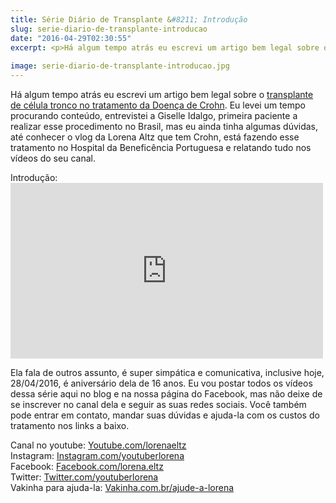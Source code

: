 ```yaml
---
title: Série Diário de Transplante &#8211; Introdução
slug: serie-diario-de-transplante-introducao
date: "2016-04-29T02:30:55"
excerpt: <p>Há algum tempo atrás eu escrevi um artigo bem legal sobre o transplante de célula tronco no tratamento da Doença de Crohn. Eu levei um tempo procurando conteúdo, entrevistei a &hellip;</p>
 
image: serie-diario-de-transplante-introducao.jpg
---
```

<p>Há algum tempo atrás eu escrevi um artigo bem legal sobre o <a href="http://www.diariodeumcrohnista.com.br/transplante-de-celulas-tronco-para-doenca-de-crohn/" target="_blank">transplante de célula tronco no tratamento da Doença de Crohn</a>. Eu levei um tempo procurando conteúdo, entrevistei a Giselle Idalgo, primeira paciente a realizar esse procedimento no Brasil, mas eu ainda tinha algumas dúvidas, até conhecer o vlog da Lorena Altz que tem Crohn, está fazendo esse tratamento no Hospital da Beneficência Portuguesa e relatando tudo nos vídeos do seu canal.</p>
<p>Introdução:<br />
<iframe width="500" height="281" src="https://www.youtube.com/embed/zhU9qvscan4?feature=oembed" frameborder="0" allowfullscreen></iframe></p>
<p>Ela fala de outros assunto, é super simpática e comunicativa, inclusive hoje, 28/04/2016, é aniversário dela de 16 anos. Eu vou postar todos os vídeos dessa série aqui no blog e na nossa página do Facebook, mas não deixe de se inscrever no canal dela e seguir as suas redes sociais. Você também pode entrar em contato, mandar suas dúvidas e ajuda-la com os custos do tratamento nos links a baixo.</p>
<p>Canal no youtube: <a href="youtube.com/lorenaeltz" target="_blank">Youtube.com/lorenaeltz</a><br />
Instagram: <a href="https://www.instagram.com/youtuberlorena/" target="_blank">Instagram.com/youtuberlorena</a><br />
Facebook: <a href="https://www.facebook.com/lorena.eltz?fref=nf" target="_blank">Facebook.com/lorena.eltz</a><br />
Twitter: <a href="https://twitter.com/youtuberlorena" target="_blank">Twitter.com/youtuberlorena</a><br />
Vakinha para ajuda-la: <a href="https://www.vakinha.com.br/vaquinha/ajude-a-lorena-d06f3608-3d30-4757-8082-da830f1224f1" target="_blank">Vakinha.com.br/ajude-a-lorena</a></p>

  